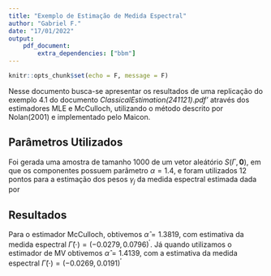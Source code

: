 ```yaml
---
title: "Exemplo de Estimação de Medida Espectral"
author: "Gabriel F."
date: "17/01/2022"
output: 
    pdf_document:
        extra_dependencies: ["bbm"]
---
```



```r
knitr::opts_chunk$set(echo = F, message = F)
```


Nesse documento busca-se apresentar os resultados de uma replicação do exemplo 4.1 do documento _ClassicalEstimation(241121).pdf'_ através dos estimadores MLE e McCulloch, utilizando o método descrito por Nolan(2001) e implementado pelo Maicon.

## Parâmetros Utilizados

Foi gerada uma amostra de tamanho 1000 de um vetor aleátório $S (\Gamma, \mathbf{0})$, em que os componentes possuem parâmetro $\alpha = 1.4$, e foram utilizados 12 pontos para a estimação dos pesos $\gamma_j$ da medida espectral estimada dada por 

\begin{equation}
\hat{\Gamma}(\cdot) = \frac 1 {12} \sum_{i = 1}^{12} \hat{\gamma}_j \mathbbm{1}_{\hat{s}_j(\cdot)}.
\end{equation}


## Resultados

Para o estimador McCulloch, obtivemos $\hat{\alpha} = 1.3819$, com estimativa da medida espectral $\hat{\Gamma}(\cdot) = (-0.0279, 0.0796)^{\prime}$. Já quando utilizamos o estimador de MV obtivemos $\hat{\alpha} = 1.4139$, com a estimativa da medida espectral $\hat{\Gamma}(\cdot) = (-0.0269, 0.0191)^{\prime}$


\begin{table}[h!]
\centering
\begin{tabular}{|c|c|c|}
\hline
$\hat{\mathbf{\gamma_j}}$    & \textbf{McCulloch} & \textbf{MLE} \\ \hline \hline
$\hat{\gamma_1}$    &     0.3114      &  0.3257   \\ \hline
$\hat{\gamma_2}$    &       0    &  0   \\ \hline
$\hat{\gamma_3}$    &        0.0229   &     0\\ \hline
$\hat{\gamma_4}$    &       0    &   0  \\ \hline
$\hat{\gamma_5}$    &        0.2848   &  0.35322    \\ \hline
$\hat{\gamma_6}$    &       0    &   0  \\ \hline
$\hat{\gamma_7}$    &       0    &   0  \\ \hline
$\hat{\gamma_8}$    &        0   &   0.0183  \\ \hline
$\hat{\gamma_9}$    &         0.3358  &   0.3207  \\ \hline
$\hat{\gamma_{10}}$ &   0.0286        & 0    \\ \hline
$\hat{\gamma_{11}}$ &         0.0308  &  0   \\ \hline
$\hat{\gamma_{12}}$ &   0        &   0   \\ \hline
\end{tabular}
\end{table}


